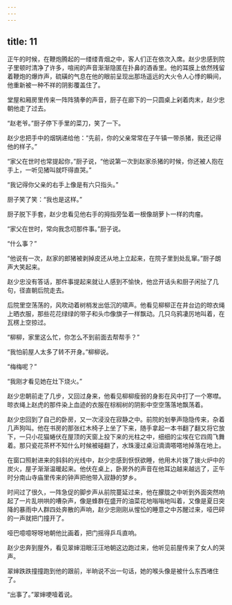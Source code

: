 ```yaml
---
---
---
```

title: 11
---



正午的时候，在鞭炮腾起的一缕缕青烟之中，客人们正在依次入席。赵少忠感到院子里顿时清净了许多，喧闹的声音渐渐隐匿在扑鼻的酒香里。他的耳膜上依然残留着鞭炮的爆炸声，硫磺的气息在他的眼前呈现出那场遥远的大火令人心悸的瞬间，他重新被一种不祥的阴影覆盖住了。

堂屋和厢房里传来一阵阵猜拳的声音，厨子在廊下的一只圆桌上剁着肉末，赵少忠朝他走了过去。

“赵老爷。”厨子停下手里的菜刀，笑了一下。

赵少忠把手中的烟锅递给他：“先前，你的父亲常常在子午镇一带杀猪，我还记得他的样子。”

“家父在世时也常提起你，”厨子说，“他说第一次到赵家杀猪的时候，你还被人抱在手上，一听见猪叫就吓得直哭。”

“我记得你父亲的右手上像是有六只指头。”

厨子笑了笑：“我也是这样。”

厨子脱下手套，赵少忠看见他右手的拇指旁坠着一根像胡萝卜一样的肉瘤。

“家父在世时，常向我念叨那件事。”厨子说。

“什么事？”

“他说有一次，赵家的郎猪被剥掉皮还从地上立起来，在院子里到处乱窜。”厨子朗声大笑起来。

赵少忠没有答话，那件事提起来就让人感到不愉快，他岔开话头和厨子闲扯了几句，径直朝后院走去。

后院里空荡荡的，风吹动着树梢发出低沉的啸声。他看见柳柳正在井台边的晾衣绳上晒衣服，那些花花绿绿的带子和头巾像旗子一样飘动。几只乌鸦凄厉地叫着，在瓦楞上空掠过。

“柳柳，家里这么忙，你怎么不到前面去帮帮手？”

“我怕前屋人太多了转不开身。”柳柳说。

“梅梅呢？”

“我刚才看见她在灶下烧火。”

赵少忠朝前走了几步，又回过身来，他看见柳柳瘦弱的身影在风中打了一个寒噤。晾衣绳上赵虎的那件染上血迹的衣服在棕榈树的阴影中空空落落地飘荡着。

赵少忠回到了自己的卧房，又一次浸没在寂静之中。前院的划拳声隐隐传来，杂着几声狗叫。他在书房的那张红木椅子上坐了下来，随手拿起一本书翻了翻又将它放下，一只小花猫蜷伏在屋顶的天窗上投下来的光柱之中，细细的尘埃在它四周飞舞着。那只瓷花茶杯不知什么时候被碰翻了，水珠漫过桌沿滴滴嗒嗒地掉落在地上。

在窗口照射进来的斜斜的光线中，赵少忠感到恹恹欲睡，他用木片拨了拨火炉中的炭火，屋子渐渐温暖起来。他伏在桌上，卧房外的声音在他耳边越来越远了，正午时分南山寺庙里传来的钟声把他带入寂静的梦乡。

时间过了很久，一阵急促的脚步声从前院蔓延过来，他在朦胧之中听到外面突然响起了一片乱哄哄的嘈杂声，像是蜂群在盛开的油菜花地嗡嗡地叫着，又像是夏日突降的暴雨中人群四处奔散的声响，赵少忠刚刚从惺忪的睡意之中苏醒过来，哑巴砰的一声就把门撞开了。

哑巴噫噫呀呀地朝他比画着，把门摇得乒乓直响。

赵少忠奔到屋外，看见翠婶泪眼汪汪地朝这边跑过来，他听见前屋传来了女人的哭声。

翠婶跌跌撞撞跑到他的跟前，半晌说不出一句话，她的喉头像是被什么东西堵住了。

“出事了。”翠婶哽噎着说。